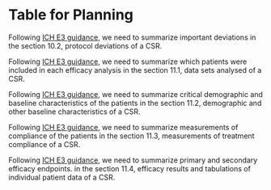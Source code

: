 # Table for Planning

Following [ICH E3 guidance](https://database.ich.org/sites/default/files/E3_Guideline.pdf),
we need to summarize important deviations in the section 10.2, protocol deviations of a CSR. 

Following [ICH E3 guidance](https://database.ich.org/sites/default/files/E3_Guideline.pdf),
we need to summarize which patients were included in each efficacy analysis 
in the section 11.1, data sets analysed of a CSR. 

Following [ICH E3 guidance](https://database.ich.org/sites/default/files/E3_Guideline.pdf),
we need to summarize critical demographic and baseline characteristics of the patients
in the section 11.2, demographic and other baseline characteristics of a CSR. 

Following [ICH E3 guidance](https://database.ich.org/sites/default/files/E3_Guideline.pdf),
we need to summarize measurements of compliance of the patients
in the section 11.3, measurements of treatment compliance of a CSR. 

Following [ICH E3 guidance](https://database.ich.org/sites/default/files/E3_Guideline.pdf),
we need to summarize primary and secondary efficacy endpoints. 
in the section 11.4, efficacy results and tabulations of individual patient data of a CSR. 
